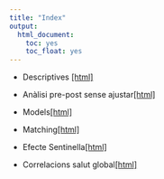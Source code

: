 ```yaml
---
title: "Index"
output:
  html_document:
    toc: yes
    toc_float: yes
---
```


* Descriptives [[html]](descriptives.html)

* Anàlisi pre-post sense ajustar[[html]](prepost.html)

* Models[[html]](linear_regression.html)

* Matching[[html]](matching.html)

* Efecte Sentinella[[html]](accio_sentinella.html)

* Correlacions salut global[[html]](global_health.html)